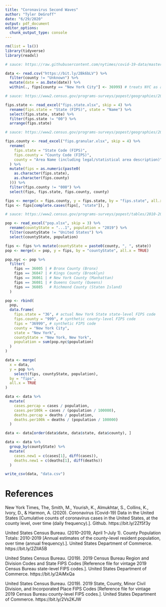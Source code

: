 ```yaml
---
title: "Coronavirus Second Waves"
author: "Tyler DeGroff"
date: "6/29/2020"
output: pdf_document
editor_options: 
  chunk_output_type: console
---
```


```r
rm(list = ls())
library(tidyverse)
library(readxl)
```

```r
# sauce: https://raw.githubusercontent.com/nytimes/covid-19-data/master/us-counties.csv

data <- read.csv("https://bit.ly/2Bk6bLV") %>% 
  filter(county != "Unknown") %>%
  mutate(date = as.Date(date)) %>%
  within(., fips[county == "New York City"] <- 36999) # treats NYC as a county
```

```r
# sauce: https://www2.census.gov/programs-surveys/popest/geographies/2019/state-geocodes-v2019.xlsx

fips.state <- read_excel("fips.state.xlsx", skip = 4) %>%
  rename(fips.state = "State (FIPS)", state = "Name") %>%
  select(fips.state, state) %>%
  filter(fips.state != "00") %>%
  arrange(fips.state)
```

```r
# sauce: https://www2.census.gov/programs-surveys/popest/geographies/2019/all-geocodes-v2019.xlsx

fips.county <- read_excel("fips.granular.xlsx", skip = 4) %>%
  rename(
    fips.state = "State Code (FIPS)", 
    fips.county = "County Code (FIPS)",
    county = "Area Name (including legal/statistical area description)"
  ) %>%
  mutate(fips = as.numeric(paste0(
    as.character(fips.state), 
    as.character(fips.county)
  ))) %>%
  filter(fips.county != "000") %>%
  select(fips, fips.state, fips.county, county)
```

```r
fips <- merge(x = fips.county, y = fips.state, by = "fips.state", all.x = TRUE)
fips <- fips[complete.cases(fips[, "state"]), ]
```

```r
# sauce: https://www2.census.gov/programs-surveys/popest/tables/2010-2019/counties/totals/co-est2019-annres.xlsx

pop <- read_excel("pop.xlsx", skip = 3) %>%
  rename(countyState = "...1", population = "2019") %>%
  filter(countyState != "United States") %>%
  select(countyState, population)

fips <- fips %>% mutate(countyState = paste0(county, ", ", state))
pop <- merge(x = pop, y = fips, by = "countyState", all.x = TRUE)
```

```r
pop.nyc <- pop %>%
  filter(
    fips == 36005 | # Bronx County (Bronx)
    fips == 36047 | # Kings County (Brooklyn)
    fips == 36061 | # New York County (Manhattan)
    fips == 36081 | # Queens County (Queens)
    fips == 36085   # Richmond County (Staten Island)
  )

pop <- rbind(
  pop,
  data.frame(
    fips.state = "36", # actual New York State state-level FIPS code
    fips.county = "999", # synthetic county-level FIPS code
    fips = "36999", # synthetic FIPS code
    county = "New York City",
    state = "New York",
    countyState = "New York, New York",
    population = sum(pop.nyc$population)
  )
)
```

```r
data <- merge(
  x = data, 
  y = pop %>% 
    select(fips, countyState, population), 
  by = "fips", 
  all.x = TRUE
)

data <- data %>%
  mutate(
    cases.percap = cases / population,
    cases.per100k = cases / (population / 100000),
    deaths.percap = deaths / population,
    deaths.per100k = deaths / (population / 100000)
  )
```

```r
data <- data[order(data$date, data$state, data$county), ]
```

```r
data <- data %>%
  group_by(countyState) %>%
  mutate(
    cases.new1 = c(cases[1], diff(cases)),
    deaths.new1 = c(deaths[1], diff(deaths))
  )
```

```r
write_csv(data, "data.csv")
```

\newpage

# References

New York Times, The, Smith, M., Yourish, K., Almukhtar, S., Collins, K., Ivory, D., & Harmon, A. (2020). Coronavirus (Covid-19) Data in the United States [Cumulative counts of coronavirus cases in the United States, at the county level, over time (daily frequency).]. Github. https://bit.ly/2Zf5f3y

United States Census Bureau. (2010–2019, April 1–July 1). County Population Totals: 2010-2019 [Annual estimates of the county-level resident population, over time (annual frequency).]. United States Department of Commerce. https://bit.ly/2ZlIA5B

United States Census Bureau. (2019). 2019 Census Bureau Region and Division Codes and State FIPS Codes [Reference file for vintage 2019 Census Bureau state-level FIPS codes.]. United States Department of Commerce. https://bit.ly/2AiMxQa

United States Census Bureau. (2019). 2019 State, County, Minor Civil Division, and Incorporated Place FIPS Codes [Reference file for vintage 2019 Census Bureau county-level FIPS codes.]. United States Department of Commerce. https://bit.ly/2Vs2KJW
